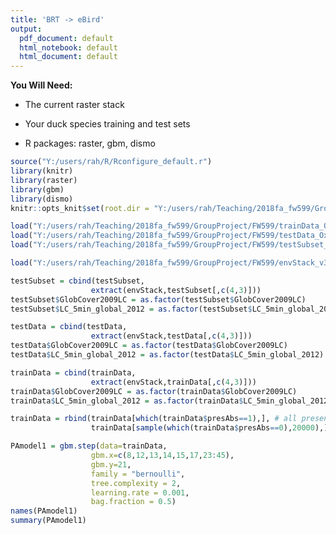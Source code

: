 ```yaml
---
title: 'BRT -> eBird'
output:
  pdf_document: default
  html_notebook: default
  html_document: default
---
```


**You Will Need:**

* The current raster stack

* Your duck species training and test sets

* R packages: raster, gbm, dismo

```r
source("Y:/users/rah/R/Rconfigure_default.r")
library(knitr)
library(raster)
library(gbm)
library(dismo)
knitr::opts_knit$set(root.dir = "Y:/users/rah/Teaching/2018fa_fw599/GroupProject/FW599")
```

```r
load("Y:/users/rah/Teaching/2018fa_fw599/GroupProject/FW599/trainData_Oxyura_jamaicensis.RData") # trainData
load("Y:/users/rah/Teaching/2018fa_fw599/GroupProject/FW599/testData_Oxyura_jamaicensis.RData") # testData
load("Y:/users/rah/Teaching/2018fa_fw599/GroupProject/FW599/testSubset_Oxyura_jamaicensis.RData") # testSubset
```

```r
load("Y:/users/rah/Teaching/2018fa_fw599/GroupProject/FW599/envStack_v3.RData") # envStack
```

```r
testSubset = cbind(testSubset,
                  extract(envStack,testSubset[,c(4,3)]))
testSubset$GlobCover2009LC = as.factor(testSubset$GlobCover2009LC)
testSubset$LC_5min_global_2012 = as.factor(testSubset$LC_5min_global_2012)
```

```r
testData = cbind(testData,
                  extract(envStack,testData[,c(4,3)]))
testData$GlobCover2009LC = as.factor(testData$GlobCover2009LC)
testData$LC_5min_global_2012 = as.factor(testData$LC_5min_global_2012)
```

```r
trainData = cbind(trainData,
                  extract(envStack,trainData[,c(4,3)]))
trainData$GlobCover2009LC = as.factor(trainData$GlobCover2009LC)
trainData$LC_5min_global_2012 = as.factor(trainData$LC_5min_global_2012)
```

```r
trainData = rbind(trainData[which(trainData$presAbs==1),], # all presences
                  trainData[sample(which(trainData$presAbs==0),20000),]) # 20000 absences
```

```r
PAmodel1 = gbm.step(data=trainData,
                  gbm.x=c(8,12,13,14,15,17,23:45),
                  gbm.y=21,
                  family = "bernoulli", 
                  tree.complexity = 2, 
                  learning.rate = 0.001, 
                  bag.fraction = 0.5)
names(PAmodel1)
summary(PAmodel1)
```
